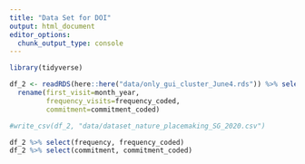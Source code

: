 ```yaml
---
title: "Data Set for DOI"
output: html_document
editor_options: 
  chunk_output_type: console
---
```


```r
library(tidyverse)
```

```r
df_2 <- readRDS(here::here("data/only_gui_cluster_June4.rds")) %>% select(-survey_filled, -gui_non_gui, -residency, -frequency, -commitment) %>% 
  rename(first_visit=month_year,
         frequency_visits=frequency_coded,
         commitment=commitment_coded)

#write_csv(df_2, "data/dataset_nature_placemaking_SG_2020.csv")
```

```r
df_2 %>% select(frequency, frequency_coded)
df_2 %>% select(commitment, commitment_coded)
```

